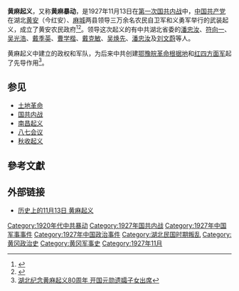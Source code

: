 '''黄麻起义'''，又称'''黄麻暴动'''，是1927年11月13日在[[第一次国共内战|第一次国共内战]]中，[[中国共产党|中国共产党]]在湖北[[红安县|黄安]]（今红安）、[[麻城市|麻城]]两县领导三万余名农民自卫军和义勇军举行的武装起义，成立了黄安农民政府<ref>{{Cite web |url=http://news.xinhuanet.com/photo/2006-11/12/content_5319682.htm |title=历史上的11月13日 黄麻起义 |accessdate=2009-12-22 |archive-date=2011-11-14 |archive-url=https://web.archive.org/web/20111114105858/http://news.xinhuanet.com/photo/2006-11/12/content_5319682.htm |dead-url=no }}</ref><ref>{{Cite web |url=http://news.xinhuanet.com/ziliao/2003-09/01/content_1056578.htm |title=黄麻起义 |accessdate=2009-12-22 |archive-date=2008-08-27 |archive-url=https://web.archive.org/web/20080827013912/http://news.xinhuanet.com/ziliao/2003-09/01/content_1056578.htm |dead-url=no }}</ref>。领导这次起义的有中共湖北省委的[[潘忠汝|潘忠汝]]、[[符向一|符向一]]、[[吴光浩|吴光浩]]、[[戴季英|戴季英]]、[[曹学楷|曹学楷]]、[[戴克敏|戴克敏]]、[[吴焕先|吴焕先]]、[[潘忠汝|潘忠汝]]及[[刘文蔚|刘文蔚]]等人。

黄麻起义中建立的政权和军队，为后来中共创建[[鄂豫皖革命根据地|鄂豫皖革命根据地]]和[[红四方面军|红四方面军]]起了先导作用<ref>[http://mil.news.sohu.com/20071114/n253243975.shtml 湖北纪念黄麻起义80周年 开国元勋遗孀子女出席]</ref>。

==参见==
* [[土地革命|土地革命]]
* [[剿共|国共内战]]
* [[南昌起义|南昌起义]]
* [[八七会议|八七会议]]
* [[秋收起义|秋收起义]]

==參考文獻==
{{reflist}}

==外部链接==
* [https://web.archive.org/web/20111114105858/http://news.xinhuanet.com/photo/2006-11/12/content_5319682.htm 历史上的11月13日 黄麻起义]
{{第一次国共内战}}
{{War-stub}}
[[Category:1920年代中共暴动|Category:1920年代中共暴动]]
[[Category:1927年国共内战|Category:1927年国共内战]]
[[Category:1927年中国军事事件|Category:1927年中国军事事件]]
[[Category:1927年中国政治事件|Category:1927年中国政治事件]]
[[Category:湖北民国时期叛乱|Category:湖北民国时期叛乱]]
[[Category:黄冈政治史|Category:黄冈政治史]]
[[Category:黄冈军事史|Category:黄冈军事史]]
[[Category:1927年11月|Category:1927年11月]]